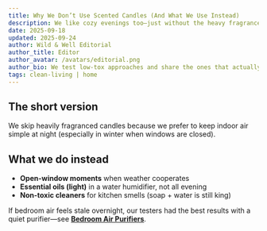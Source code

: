 ```yaml
---
title: Why We Don’t Use Scented Candles (And What We Use Instead)
description: We like cozy evenings too—just without the heavy fragrance load. Here’s what we swap in at home.
date: 2025-09-18
updated: 2025-09-24
author: Wild & Well Editorial
author_title: Editor
author_avatar: /avatars/editorial.png
author_bio: We test low-tox approaches and share the ones that actually fit into daily life.
tags: clean-living | home
---
```


<Disclosure />

## The short version
We skip heavily fragranced candles because we prefer to keep indoor air simple at night (especially in winter when windows are closed).

## What we do instead
- **Open-window moments** when weather cooperates
- **Essential oils (light)** in a water humidifier, not all evening
- **Non-toxic cleaners** for kitchen smells (soap + water is still king)

If bedroom air feels stale overnight, our testers had the best results with a quiet purifier—see **[Bedroom Air Purifiers](/guides/bedroom-air-purifiers)**.
